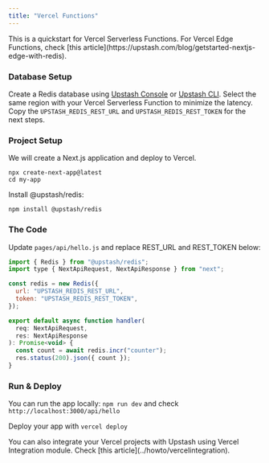 ```yaml
---
title: "Vercel Functions"
---
```


<Info>
  This is a quickstart for Vercel Serverless Functions. For Vercel Edge
  Functions, check [this
  article](https://upstash.com/blog/getstarted-nextjs-edge-with-redis).
</Info>

### Database Setup

Create a Redis database using [Upstash Console](https://console.upstash.com) or
[Upstash CLI](https://github.com/upstash/cli). Select the same region with your
Vercel Serverless Function to minimize the latency. Copy the
`UPSTASH_REDIS_REST_URL` and `UPSTASH_REDIS_REST_TOKEN` for the next steps.

### Project Setup

We will create a Next.js application and deploy to Vercel.

```shell
npx create-next-app@latest
cd my-app
```

Install @upstash/redis:

```shell
npm install @upstash/redis
```

### The Code

Update `pages/api/hello.js` and replace REST_URL and REST_TOKEN below:

```js pages/api/hello.js
import { Redis } from "@upstash/redis";
import type { NextApiRequest, NextApiResponse } from "next";

const redis = new Redis({
  url: "UPSTASH_REDIS_REST_URL",
  token: "UPSTASH_REDIS_REST_TOKEN",
});

export default async function handler(
  req: NextApiRequest,
  res: NextApiResponse
): Promise<void> {
  const count = await redis.incr("counter");
  res.status(200).json({ count });
}
```

### Run & Deploy

You can run the app locally: `npm run dev` and check
`http://localhost:3000/api/hello`

Deploy your app with `vercel deploy`

<Info>
  You can also integrate your Vercel projects with Upstash using Vercel
  Integration module. Check [this article](../howto/vercelintegration).
</Info>
